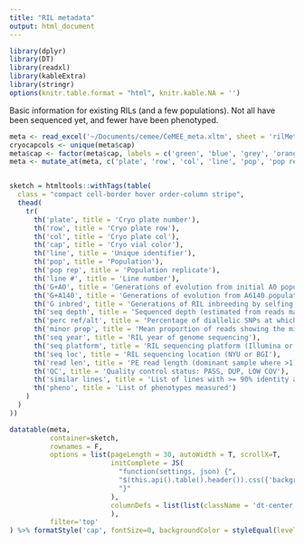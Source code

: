 ```yaml
---
title: "RIL metadata"
output: html_document
---
```


```r
library(dplyr)
library(DT)
library(readxl)
library(kableExtra)
library(stringr)
options(knitr.table.format = "html", knitr.kable.NA = '') 
```

Basic information for existing RILs (and a few populations). Not all have been sequenced yet, and fewer have been phenotyped. 

```r
meta <- read_excel('~/Documents/cemee/CeMEE_meta.xltm', sheet = 'rilMeta_verbose')
cryocapcols <- unique(meta$cap)
meta$cap <- factor(meta$cap, labels = c('green', 'blue', 'grey', 'orange', 'yellow', 'red'))
meta <- mutate_at(meta, c('plate', 'row', 'col', 'line', 'pop', 'pop rep', 'G+A0', 'G+A140', 'G inbred'), factor)


sketch = htmltools::withTags(table(
  class = "compact cell-border hover order-column stripe",
  thead(
    tr(
      th('plate', title = 'Cryo plate number'),
      th('row', title = 'Cryo plate row'),
      th('col', title = 'Cryo plate col'),
      th('cap', title = 'Cryo vial color'),
      th('line', title = 'Unique identifier'),
      th('pop', title = 'Population'),
      th('pop rep', title = 'Population replicate'),
      th('line #', title = 'Line number'),
      th('G+A0', title = 'Generations of evolution from initial A0 population (excluding inbreeding)'),
      th('G+A140', title = 'Generations of evolution from A6140 population (excluding inbreeding)'),
      th('G inbred', title = 'Generations of RIL inbreeding by selfing'),
      th('seq depth', title = 'Sequenced depth (estimated from reads mapped to the center of chromosome I with minimum MQ40)'),
      th('perc ref/alt', title = 'Percentage of diallelic SNPs at which both the reference and alternate alleles are seen at least once in the RIL sequencing data'),
      th('minor prop', title = 'Mean proportion of reads showing the minor allele at sites where at least three reads are present and both alleles are seen'),
      th('seq year', title = 'RIL year of genome sequencing'),
      th('seq platform', title = 'RIL sequencing platform (Illumina or BGI)'),
      th('seq loc', title = 'RIL sequencing location (NYU or BGI'),
      th('read len', title = 'PE read length (dominant sample where >1)'),
      th('QC', title = 'Quality control status: PASS, DUP, LOW COV'),
      th('similar lines', title = 'List of lines with >= 90% identity at diallelic markers. Only one of this group is retained in CeMEE v2, based on the amount of phenotyping and then sequence data'),
      th('pheno', title = 'List of phenotypes measured')
    )
  )
))

datatable(meta, 
          container=sketch,
          rownames = F,
          options = list(pageLength = 30, autoWidth = T, scrollX=T,
                         initComplete = JS(
                           "function(settings, json) {",
                           "$(this.api().table().header()).css({'background-color': '#000', 'color': '#fff'});",
                           "}"
                         ),
                         columnDefs = list(list(className = 'dt-center', targets='_all'))
                         ), 
          filter='top'
) %>% formatStyle('cap', fontSize=0, backgroundColor = styleEqual(levels = unique(meta$cap), values = paste0('#', cryocapcols))) %>% formatStyle('seq depth', background = styleColorBar(meta$`seq depth`, 'steelblue'))

```